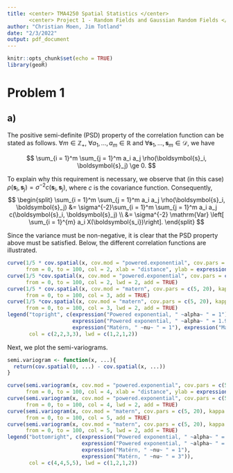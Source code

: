```yaml
---
title: <center> TMA4250 Spatial Statistics </center>
       <center> Project 1 - Random Fields and Gaussian Random Fields </center>
author: "Christian Moen, Jim Totland"
date: "2/3/2022"
output: pdf_document
---
```


```r
knitr::opts_chunk$set(echo = TRUE)
library(geoR)
```

# Problem 1
## a)
The positive semi-definite (PSD) property of the correlation function can be stated as follows. $\forall m \in \mathbb{Z}_+$, $\forall a_1, \ldots, a_m \in \mathbb{R}$ and $\forall \boldsymbol{s}_1, \ldots, \boldsymbol{s}_m \in \mathcal{D}$, we have

$$
\sum_{i = 1}^m \sum_{j = 1}^m a_i a_j \rho(\boldsymbol{s}_i, \boldsymbol{s}_j) \ge 0.
$$

To explain why this requirement is necessary, we observe that (in this case) $\rho(\boldsymbol{s}_i, \boldsymbol{s}_j) = \sigma^{-2}c(\boldsymbol{s}_i, \boldsymbol{s}_j)$, where $c$ is the covariance function. Consequently, 
$$
\begin{split}
\sum_{i = 1}^m \sum_{j = 1}^m a_i a_j \rho(\boldsymbol{s}_i, \boldsymbol{s}_j) &= \sigma^{-2}\sum_{i = 1}^m \sum_{j = 1}^m a_i a_j c(\boldsymbol{s}_i, \boldsymbol{s}_j) \\
&= \sigma^{-2} \mathrm{Var} \left[ \sum_{i = 1}^{m} a_i X(\boldsymbol{s_i})\right].
\end{split}
$$

Since the variance must be non-negative, it is clear that the PSD property above must be satisfied. Below, the different correlation functions are illustrated. \textcolor{red}{ingen grunn til to plots, fordi ulik varians gir samme korrelasjon?!}
```r
curve(1/5 * cov.spatial(x, cov.mod = "powered.exponential", cov.pars = c(5, 10), kappa = 1), 
      from = 0, to = 100, col = 2, xlab = "distance", ylab = expression(rho(h)))
curve(1/5 *cov.spatial(x, cov.mod = "powered.exponential", cov.pars = c(5, 10), kappa = 1.9), 
      from = 0, to = 100, col = 2, lwd = 2, add = TRUE)
curve(1/5 * cov.spatial(x, cov.mod = "matern", cov.pars = c(5, 20), kappa = 1), 
      from = 0, to = 100, col = 3, add = TRUE)
curve(1/5 *cov.spatial(x, cov.mod = "matern", cov.pars = c(5, 20), kappa = 3), 
      from = 0, to = 100, col = 3, lwd = 2, add = TRUE)
legend("topright", c(expression("Powered exponential, " ~alpha~ " = 1"), 
                     expression("Powered exponential, " ~alpha~ " = 1.9"),        
                     expression("Matérn, " ~nu~ " = 1"), expression("Matérn, " ~nu~ " = 3")),
       col = c(2,2,3,3), lwd = c(1,2,1,2))
```
Next, we plot the semi-variograms. \textcolor{red}{to figurer her kanskje? litt unødvendig? spør om dette.}

```r
semi.variogram <- function(x, ...){
  return(cov.spatial(0, ...) - cov.spatial(x, ...))
}

curve(semi.variogram(x, cov.mod = "powered.exponential", cov.pars = c(5, 10), kappa = 1), 
      from = 0, to = 100, col = 4, xlab = "distance", ylab = expression(gamma(h)))
curve(semi.variogram(x, cov.mod = "powered.exponential", cov.pars = c(5, 10), kappa = 1.9), 
      from = 0, to = 100, col = 4, lwd = 2, add = TRUE)
curve(semi.variogram(x, cov.mod = "matern", cov.pars = c(5, 20), kappa = 1), 
      from = 0, to = 100, col = 5, add = TRUE)
curve(semi.variogram(x, cov.mod = "matern", cov.pars = c(5, 20), kappa = 3), 
      from = 0, to = 100, col = 5, lwd = 2, add = TRUE)
legend("bottomright", c(expression("Powered exponential, " ~alpha~ " = 1"), 
                        expression("Powered exponential, " ~alpha~ " = 1.9"),
                        expression("Matérn, " ~nu~ " = 1"), 
                        expression("Matérn, " ~nu~ " = 3")),
       col = c(4,4,5,5), lwd = c(1,2,1,2))
```


